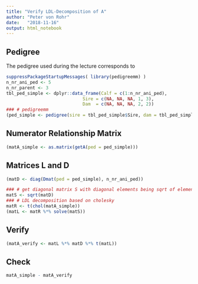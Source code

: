 ```yaml
---
title: "Verify LDL-Decomposition of A"
author: "Peter von Rohr"
date:   "2018-11-16"
output: html_notebook
---
```


## Pedigree

The pedigree used during the lecture corresponds to

```r
suppressPackageStartupMessages( library(pedigreemm) )
n_nr_ani_ped <- 5
n_nr_parent <- 3
tbl_ped_simple <- dplyr::data_frame(Calf = c(1:n_nr_ani_ped),
                             Sire = c(NA, NA, NA, 1, 3),
                             Dam  = c(NA, NA, NA, 2, 2))
### # pedigreemm
(ped_simple <- pedigree(sire = tbl_ped_simple$Sire, dam = tbl_ped_simple$Dam, label = as.character(1:n_nr_ani_ped)))
```


## Numerator Relationship Matrix

```r
(matA_simple <- as.matrix(getA(ped = ped_simple)))
```


## Matrices L and D

```r
(matD <- diag(Dmat(ped = ped_simple), n_nr_ani_ped))
```

```r
### # get diagonal matrix S with diagonal elements being sqrt of elements of matD
matS <- sqrt(matD)
### # LDL decomposition based on cholesky
matR <- t(chol(matA_simple))
(matL <- matR %*% solve(matS))
```

## Verify
```r
(matA_verify <- matL %*% matD %*% t(matL))
```

## Check
```r
matA_simple - matA_verify
```





